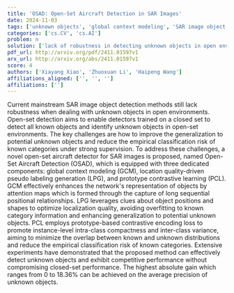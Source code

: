 ```yaml
---
title: 'OSAD: Open-Set Aircraft Detection in SAR Images'
date: 2024-11-03
tags: ['unknown objects', 'global context modeling', 'SAR image object detection', 'location quality-driven pseudo labeling generation', 'open-set detection', 'empirical classification risk', 'average precision', 'prototype contrastive learning', 'generalization', 'closed-set performance']
categories: ['cs.CV', 'cs.AI']
problem: n
solution: ['lack of robustness in detecting unknown objects in open environments']
pdf_url: http://arxiv.org/pdf/2411.01597v1
arx_url: http://arxiv.org/abs/2411.01597v1
score: 4
authors: ['Xiayang Xiao', 'Zhuoxuan Li', 'Haipeng Wang']
affiliations_aligned: ['', '', '']
affiliations: ['']
---
```



Current mainstream SAR image object detection methods still lack robustness when dealing with unknown objects in open environments. Open-set detection aims to enable detectors trained on a closed set to detect all known objects and identify unknown objects in open-set environments. The key challenges are how to improve the generalization to potential unknown objects and reduce the empirical classification risk of known categories under strong supervision. To address these challenges, a novel open-set aircraft detector for SAR images is proposed, named Open-Set Aircraft Detection (OSAD), which is equipped with three dedicated components: global context modeling (GCM), location quality-driven pseudo labeling generation (LPG), and prototype contrastive learning (PCL). GCM effectively enhances the network's representation of objects by attention maps which is formed through the capture of long sequential positional relationships. LPG leverages clues about object positions and shapes to optimize localization quality, avoiding overfitting to known category information and enhancing generalization to potential unknown objects. PCL employs prototype-based contrastive encoding loss to promote instance-level intra-class compactness and inter-class variance, aiming to minimize the overlap between known and unknown distributions and reduce the empirical classification risk of known categories. Extensive experiments have demonstrated that the proposed method can effectively detect unknown objects and exhibit competitive performance without compromising closed-set performance. The highest absolute gain which ranges from 0 to 18.36% can be achieved on the average precision of unknown objects.